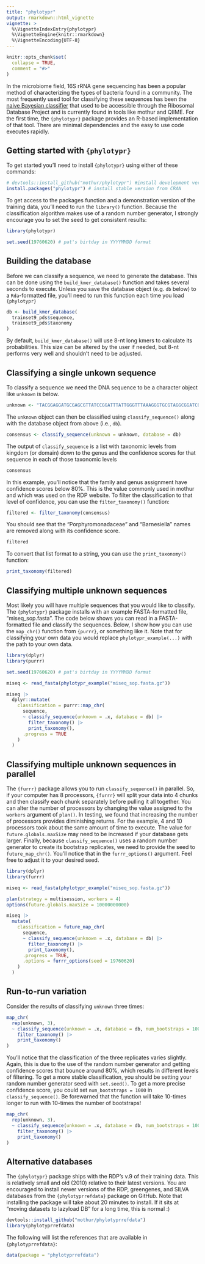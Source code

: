 ```yaml
---
title: "phylotypr"
output: rmarkdown::html_vignette
vignette: >
  %\VignetteIndexEntry{phylotypr}
  %\VignetteEngine{knitr::rmarkdown}
  %\VignetteEncoding{UTF-8}
---
```


```r
knitr::opts_chunk$set(
  collapse = TRUE,
  comment = "#>"
)
```

In the microbiome field, 16S rRNA gene sequencing has been a popular method of characterizing the types of bacteria found in a community. The most frequently used tool for classifying these sequences has been the [naive Bayesian classifier](https://pubmed.ncbi.nlm.nih.gov/17586664/) that used to be accessible through the Ribosomal Database Project and is currently found in tools like mothur and QIIME. For the first time, the `{phylotypr}` package provides an R-based implementation of that tool. There are minimal dependencies and the easy to use code executes rapidly.


## Getting started with `{phylotypr}`
To get started you'll need to install `{phylotypr}` using either of these commands:

```r
# devtools::install_github("mothur/phylotypr") #install development version
install.packages("phylotypr") # install stable version from CRAN
```

To get access to the packages function and a demonstration version of the training data, you'll need to run the `library()` function. Because the classification algorithm makes use of a random number generator, I strongly encourage you to set the seed to get consistent results:

```r
library(phylotypr)

set.seed(19760620) # pat's birtday in YYYYMMDD format
```


## Building the database

Before we can classify a sequence, we need to generate the database. This can be done using the `build_kmer_database()` function and takes several seconds to execute. Unless you save the database object (e.g. `db` below) to a `Rda`-formatted file, you'll need to run this function each time you load `{phylotypr}`

```r
db <- build_kmer_database(
  trainset9_pds$sequence,
  trainset9_pds$taxonomy
)
```

By default, `build_kmer_database()` will use 8-nt long kmers to calculate its probabilities. This size can be altered by the user if needed, but 8-nt performs very well and shouldn't need to be adjusted.


## Classifying a single unkown sequence

To classify a sequence we need the DNA sequence to be a character object like `unknown` is below.

```r
unknown <- "TACGGAGGATGCGAGCGTTATCCGGATTTATTGGGTTTAAAGGGTGCGTAGGCGGATCGTTAAGTCAGTGGTCAAATTGAGGGGCTCAACCCCTTCCCGCCATTGAAACTGGCGATCTTGAGTGGAAGAGAAGTATGCGGAATGCGTGGTGTAGCGGTGAAATGCATAGATATCACGCAGAACCCCGATTGCGAAGGCAGCATGCCGGCTTCCTACTGACGCTCATGCACGAAAGTGTGGGTAACGAACAGG"
```

The `unknown` object can then be classified using `classify_sequence()` along with the database object from above (i.e., `db`).

```r
consensus <- classify_sequence(unknown = unknown, database = db)
```

The output of `classify_sequence` is a list with taxonomic levels from kingdom (or domain) down to the genus and the confidence scores for that sequence in each of those taxonomic levels

```r
consensus
```

In this example, you'll notice that the family and genus assignment have confidence scores below 80%. This is the value commonly used in mothur and which was used on the RDP website. To filter the classification to that level of confidence, you can use the `filter_taxonomy()` function:

```r
filtered <- filter_taxonomy(consensus)
```

You should see that the "Porphyromonadaceae" and "Barnesiella" names are removed along with its confidence score.

```r
filtered
```

To convert that list format to a string, you can use the `print_taxonomy()` function:

```r
print_taxonomy(filtered)
```


## Classifying multiple unknown sequences

Most likely you will have multiple sequences that you would like to classify. The `{phylotypr}` package installs with an example FASTA-formatted file, "miseq_sop.fasta". The code below shows you can read in a FASTA-formatted file and classify the sequences. Below, I show how you can use the `map_chr()` function from `{purrr}`, or something like it. Note that for classifying your own data you would replace `phylotypr_example(...)` with the path to your own data.

```r
library(dplyr)
library(purrr)

set.seed(19760620) # pat's birtday in YYYYMMDD format

miseq <- read_fasta(phylotypr_example("miseq_sop.fasta.gz"))

miseq |>
  dplyr::mutate(
    classification = purrr::map_chr(
      sequence,
      ~ classify_sequence(unknown = .x, database = db) |>
        filter_taxonomy() |>
        print_taxonomy(),
      .progress = TRUE
    )
  )
```


## Classifying multiple unknown sequences in parallel

The `{furrr}` package allows you to run `classify_sequence()` in parallel. So, if your computer has 8 processors, `{furrr}` will split your data into 4 chunks and then classify each chunk separately before pulling it all together. You can alter the number of processors by changing the value assigned to the `workers` argument of `plan()`. In testing, we found that increasing the number of processors provides diminishing returns. For the example, 4 and 10 processors took about the same amount of time to execute. The value for `future.globals.maxSize` may need to be increased if your database gets larger. Finally, because `classify_sequence()` uses a random number generator to create its bootstrap replicates, we need to provide the seed to `future_map_chr()`. You'll notice that in the `furrr_options()` argument. Feel free to adjust it to your desired seed.

```r
library(dplyr)
library(furrr)

miseq <- read_fasta(phylotypr_example("miseq_sop.fasta.gz"))

plan(strategy = multisession, workers = 4)
options(future.globals.maxSize = 10000000000)

miseq |>
  mutate(
    classification = future_map_chr(
      sequence,
      ~ classify_sequence(unknown = .x, database = db) |>
        filter_taxonomy() |>
        print_taxonomy(),
      .progress = TRUE,
      .options = furrr_options(seed = 19760620)
    )
  )
```


## Run-to-run variation

Consider the results of classifying `unknown` three times:

```r
map_chr(
  rep(unknown, 3),
  ~ classify_sequence(unknown = .x, database = db, num_bootstraps = 100) |>
    filter_taxonomy() |>
    print_taxonomy()
)
```

You'll notice that the classification of the three replicates varies slightly. Again, this is due to the use of the random number generator and getting confidence scores that bounce around 80%, which results in different levels of filtering. To get a more stable classification, you should be setting your random number generator seed with `set.seed()`. To get a more precise confidence score, you could set `num_bootstraps = 1000` in `classify_sequence()`. Be forewarned that the function will take 10-times longer to run with 10-times the number of bootstraps!

```r
map_chr(
  rep(unknown, 3),
  ~ classify_sequence(unknown = .x, database = db, num_bootstraps = 100) |>
    filter_taxonomy() |>
    print_taxonomy()
)
```


## Alternative databases
The `{phylotypr}` package ships with the RDP's v.9 of their training data. This is relatively small and old (2010) relative to their latest versions. You are encouraged to install newer versions of the RDP, greengenes, and SILVA databases from the `{phylotyprrefdata}` package on GitHub. Note that installing the package will take about 20 minutes to install. If it sits at "moving datasets to lazyload DB" for a long time, this is normal :)

```r
devtools::install_github("mothur/phylotyprrefdata")
library(phylotyprrefdata)
```

The following will list the references that are available in `{phylotyprrefdata}`:

```r
data(package = "phylotyprrefdata")
```
